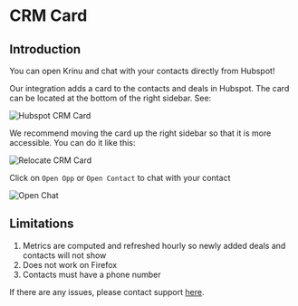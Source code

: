 

# CRM Card

## Introduction 

You can open Krinu and chat with your contacts directly from Hubspot! 

Our integration adds a card to the contacts and deals in Hubspot. The card can be located at the bottom of the right sidebar. See:

![Hubspot CRM Card](../../public/screenshots/crmcard-1.png)

We recommend moving the card up the right sidebar so that it is more accessible. You can do it like this: 

<Image src={gif1} alt="Relocate CRM Card" width={600} height={497} unoptimized={true}/>

Click on `Open Opp` or `Open Contact` to chat with your contact

<Image src={gif2} alt="Open Chat" width={600} height={338} unoptimized={true}/>

## Limitations

1. Metrics are computed and refreshed hourly so newly added deals and contacts will not show
2. Does not work on Firefox
3. Contacts must have a phone number

If there are any issues, please contact support [here](/).